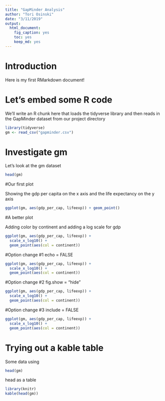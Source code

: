```yaml
---
title: "GapMinder Analysis"
author: "Tori Osinski"
date: "3/11/2019"
output: 
  html_document: 
    fig_caption: yes
    toc: yes
    keep_md: yes
---
```

# Introduction

Here is my first RMarkdown document!

# Let's embed some R code

We'll write an R chunk here that loads the tidyverse library and then reads in the GapMinder dataset from our project directory

```r
library(tidyverse)
gm <- read_csv("gapminder.csv")
```

# Investigate gm

Let's look at the gm dataset

```r
head(gm)
```

#Our first plot

Showing the gdp per capita on the x axis and the life expectancy on the y axis

```r
ggplot(gm, aes(gdp_per_cap, lifeexp)) + geom_point()
```

#A better plot

Adding color by continent and adding a log scale for gdp

```r
ggplot(gm, aes(gdp_per_cap, lifeexp)) + 
  scale_x_log10() + 
  geom_point(aes(col = continent))
```

#Option change #1 echo = FALSE
```r
ggplot(gm, aes(gdp_per_cap, lifeexp)) + 
  scale_x_log10() + 
  geom_point(aes(col = continent))
```

#Option change #2 fig.show = "hide"
```r
ggplot(gm, aes(gdp_per_cap, lifeexp)) + 
  scale_x_log10() + 
  geom_point(aes(col = continent))
```

#Option change #3 include = FALSE
```r
ggplot(gm, aes(gdp_per_cap, lifeexp)) + 
  scale_x_log10() + 
  geom_point(aes(col = continent))
```

# Trying out a kable table

Some data using

```r
head(gm)
```

head as a table
```r
library(knitr)
kable(head(gm))
```


